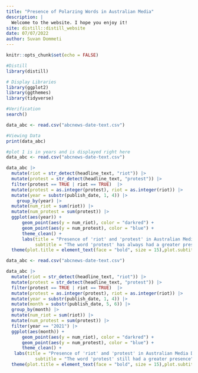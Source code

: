 ```yaml
---
title: "Presence of Polarzing Words in Australian Media"
description: |
  Welcome to the website. I hope you enjoy it!
site: distill::distill_website
date: 07/07/2022
author: Suvan Dommeti
---
```


```r
knitr::opts_chunk$set(echo = FALSE)

#Distill
library(distill)

# Display Libraries
library(ggplot2)
library(ggthemes)
library(tidyverse)

#Verification
search()
```

```r

data_abc <- read.csv("abcnews-date-text.csv")

#Viewing Data
print(data_abc)
```

```r

#plot 1 is in years and is displayed right here
data_abc <- read.csv("abcnews-date-text.csv")

data_abc |> 
  mutate(riot = str_detect(headline_text, "riot")) |> 
  mutate(protest = str_detect(headline_text, "protest")) |> 
  filter(protest == TRUE | riot == TRUE)  |> 
  mutate(protest = as.integer(protest), riot = as.integer(riot)) |> 
  mutate(year = substr(publish_date, 1, 4)) |> 
    group_by(year) |> 
  mutate(num_riot = sum(riot)) |> 
  mutate(num_protest = sum(protest)) |> 
  ggplot(aes(year)) +
      geom_point(aes(y = num_riot), color = "darkred") +
      geom_point(aes(y = num_protest), color = "blue") +
      theme_clean() +
      labs(title = "Presence of 'riot' and 'protest' in Australian Media Over Time",
           subtitle = "The word 'protest' has always had a greater presence in media", x = "Year", y = "Apperence of Word", caption = "data: abcnews")  +
  theme(plot.title = element_text(face = "bold", size = 15),plot.subtitle = element_text(face = "italic"))
```

```r

data_abc <- read.csv("abcnews-date-text.csv")

data_abc |> 
  mutate(riot = str_detect(headline_text, "riot")) |> 
  mutate(protest = str_detect(headline_text, "protest")) |> 
  filter(protest == TRUE | riot == TRUE)  |> 
  mutate(protest = as.integer(protest), riot = as.integer(riot)) |> 
  mutate(year = substr(publish_date, 1, 4)) |> 
  mutate(month = substr(publish_date, 5, 6)) |> 
  group_by(month) |> 
  mutate(num_riot = sum(riot)) |> 
  mutate(num_protest = sum(protest)) |> 
  filter(year == "2021") |> 
  ggplot(aes(month)) +
      geom_point(aes(y = num_riot), color = "darkred") +
      geom_point(aes(y = num_protest), color = "blue") +
      theme_clean() +
   labs(title = "Presence of 'riot' and 'protest' in Australian Media During 2021",
           subtitle = "The word 'protest' still had a greater presence", x = "Month", y = "Apperence of Word", caption = "data: abcnews") +
  theme(plot.title = element_text(face = "bold", size = 15),plot.subtitle = element_text(face = "italic"))

```
